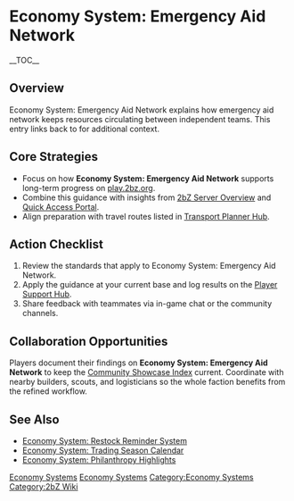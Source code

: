 {{Short description|Economy System: Emergency Aid Network explains how emergency aid network keeps resources circulating between independent teams}}
= Economy System: Emergency Aid Network =
{{2bZ Navbox}}
__TOC__

== Overview ==
Economy System: Emergency Aid Network explains how emergency aid network keeps resources
circulating between independent teams. This entry links back to [[Category:Economy
Systems|Economy Systems]] for additional context.

== Core Strategies ==
* Focus on how '''Economy System: Emergency Aid Network''' supports long-term progress on [[play.2bz.org]].
* Combine this guidance with insights from [[2bZ Server Overview]] and [[Quick Access Portal]].
* Align preparation with travel routes listed in [[Transport Planner Hub]].

== Action Checklist ==
# Review the [[Category:Economy Systems|Economy Systems]] standards that apply to Economy System: Emergency Aid Network.
# Apply the guidance at your current base and log results on the [[Player Support Hub]].
# Share feedback with teammates via in-game chat or the community channels.

== Collaboration Opportunities ==
Players document their findings on '''Economy System: Emergency Aid Network''' to keep the
[[Community Showcase Index]] current. Coordinate with nearby builders, scouts, and
logisticians so the whole faction benefits from the refined workflow.

== See Also ==
* [[Economy System: Restock Reminder System]]
* [[Economy System: Trading Season Calendar]]
* [[Economy System: Philanthropy Highlights]]

[[Category:Economy Systems]]
[[Category:2bZ Wiki]]
